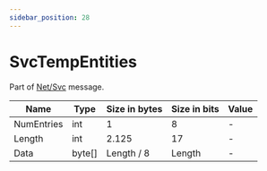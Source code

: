 ```yaml
---
sidebar_position: 28
---
```


# SvcTempEntities

Part of [Net/Svc](../netsvc) message.

<!-- @dem-gen-begin:SvcTempEntities -->
| Name | Type | Size in bytes | Size in bits | Value |
| --- | --- | --- | --- | --- |
| NumEntries | int | 1 | 8 | - |
| Length | int | 2.125 | 17 | - |
| Data | byte[] | Length / 8 | Length | - |

<!-- @dem-gen-end:SvcTempEntities -->
